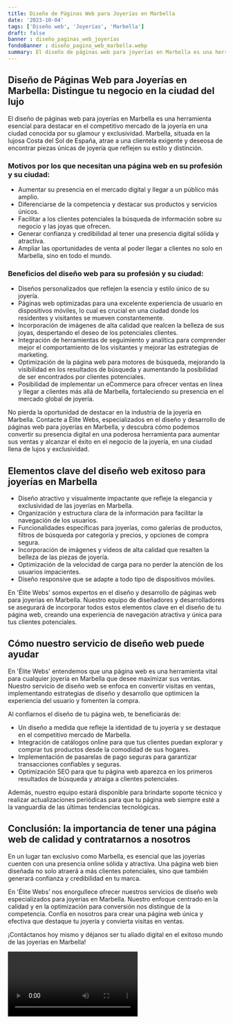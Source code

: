 ```yaml
---
title: Diseño de Páginas Web para Joyerías en Marbella
date: '2023-10-04'
tags: ['Diseño web', 'Joyerías', 'Marbella']
draft: false
banner : diseño_paginas_web_joyerías
fondoBanner : diseño_pagina_web_marbella.webp
summary: El diseño de páginas web para joyerías en Marbella es una herramienta esencial para destacar en el competitivo mercado de la joyería en una ciudad conocida por su glamour y exclusividad. Marbella, situada en la lujosa Costa del Sol de España, atrae a una clientela exigente y deseosa de encontrar piezas únicas de joyería que reflejen su estilo y distinción.
---
```


## Diseño de Páginas Web para Joyerías en Marbella: Distingue tu negocio en la ciudad del lujo

El diseño de páginas web para joyerías en Marbella es una herramienta esencial para destacar en el competitivo mercado de la joyería en una ciudad conocida por su glamour y exclusividad. Marbella, situada en la lujosa Costa del Sol de España, atrae a una clientela exigente y deseosa de encontrar piezas únicas de joyería que reflejen su estilo y distinción.

### Motivos por los que necesitan una página web en su profesión y su ciudad:
- Aumentar su presencia en el mercado digital y llegar a un público más amplio.
- Diferenciarse de la competencia y destacar sus productos y servicios únicos.
- Facilitar a los clientes potenciales la búsqueda de información sobre su negocio y las joyas que ofrecen.
- Generar confianza y credibilidad al tener una presencia digital sólida y atractiva.
- Ampliar las oportunidades de venta al poder llegar a clientes no solo en Marbella, sino en todo el mundo.

### Beneficios del diseño web para su profesión y su ciudad:
- Diseños personalizados que reflejen la esencia y estilo único de su joyería.
- Páginas web optimizadas para una excelente experiencia de usuario en dispositivos móviles, lo cual es crucial en una ciudad donde los residentes y visitantes se mueven constantemente.
- Incorporación de imágenes de alta calidad que realcen la belleza de sus joyas, despertando el deseo de los potenciales clientes.
- Integración de herramientas de seguimiento y analítica para comprender mejor el comportamiento de los visitantes y mejorar las estrategias de marketing.
- Optimización de la página web para motores de búsqueda, mejorando la visibilidad en los resultados de búsqueda y aumentando la posibilidad de ser encontrados por clientes potenciales.
- Posibilidad de implementar un eCommerce para ofrecer ventas en línea y llegar a clientes más allá de Marbella, fortaleciendo su presencia en el mercado global de joyería.

No pierda la oportunidad de destacar en la industria de la joyería en Marbella. Contacte a Élite Webs, especializados en el diseño y desarrollo de páginas web para joyerías en Marbella, y descubra cómo podemos convertir su presencia digital en una poderosa herramienta para aumentar sus ventas y alcanzar el éxito en el negocio de la joyería, en una ciudad llena de lujos y exclusividad.

<GifSeo />

<Cta />

## Elementos clave del diseño web exitoso para joyerías en Marbella

- Diseño atractivo y visualmente impactante que refleje la elegancia y exclusividad de las joyerías en Marbella.
- Organización y estructura clara de la información para facilitar la navegación de los usuarios.
- Funcionalidades específicas para joyerías, como galerías de productos, filtros de búsqueda por categoría y precios, y opciones de compra segura.
- Incorporación de imágenes y videos de alta calidad que resalten la belleza de las piezas de joyería.
- Optimización de la velocidad de carga para no perder la atención de los usuarios impacientes.
- Diseño responsive que se adapte a todo tipo de dispositivos móviles.

En 'Élite Webs' somos expertos en el diseño y desarrollo de páginas web para joyerías en Marbella. Nuestro equipo de diseñadores y desarrolladores se asegurará de incorporar todos estos elementos clave en el diseño de tu página web, creando una experiencia de navegación atractiva y única para tus clientes potenciales.

## Cómo nuestro servicio de diseño web puede ayudar

En 'Élite Webs' entendemos que una página web es una herramienta vital para cualquier joyería en Marbella que desee maximizar sus ventas. Nuestro servicio de diseño web se enfoca en convertir visitas en ventas, implementando estrategias de diseño y desarrollo que optimicen la experiencia del usuario y fomenten la compra.

Al confiarnos el diseño de tu página web, te beneficiarás de:
- Un diseño a medida que refleje la identidad de tu joyería y se destaque en el competitivo mercado de Marbella.
- Integración de catálogos online para que tus clientes puedan explorar y comprar tus productos desde la comodidad de sus hogares.
- Implementación de pasarelas de pago seguras para garantizar transacciones confiables y seguras.
- Optimización SEO para que tu página web aparezca en los primeros resultados de búsqueda y atraiga a clientes potenciales.

Además, nuestro equipo estará disponible para brindarte soporte técnico y realizar actualizaciones periódicas para que tu página web siempre esté a la vanguardia de las últimas tendencias tecnológicas.

## Conclusión: la importancia de tener una página web de calidad y contratarnos a nosotros

En un lugar tan exclusivo como Marbella, es esencial que las joyerías cuenten con una presencia online sólida y atractiva. Una página web bien diseñada no solo atraerá a más clientes potenciales, sino que también generará confianza y credibilidad en tu marca.

En 'Élite Webs' nos enorgullece ofrecer nuestros servicios de diseño web especializados para joyerías en Marbella. Nuestro enfoque centrado en la calidad y en la optimización para conversión nos distingue de la competencia. Confía en nosotros para crear una página web única y efectiva que destaque tu joyería y convierta visitas en ventas.

¡Contáctanos hoy mismo y déjanos ser tu aliado digital en el exitoso mundo de las joyerías en Marbella!

<Video />

<CtaBot job='Joyerías' city='Marbella'/>

<Gmaps query='Marbella+españa+maps' />